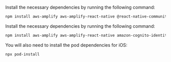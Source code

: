 <BlockSwitcher>
<Block name="Expo">

Install the necessary dependencies by running the following command:

```sh
npm install aws-amplify aws-amplify-react-native @react-native-community/netinfo @react-native-async-storage/async-storage @react-native-picker/picker
```

</Block>
<Block name="React Native CLI">

Install the necessary dependencies by running the following command:

```sh
npm install aws-amplify aws-amplify-react-native amazon-cognito-identity-js @react-native-community/netinfo @react-native-async-storage/async-storage @react-native-picker/picker
```

You will also need to install the pod dependencies for iOS:

```sh
npx pod-install
```
</Block>
</BlockSwitcher>
